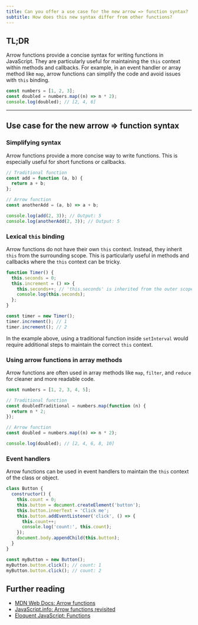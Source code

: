 ```yaml
---
title: Can you offer a use case for the new arrow => function syntax?
subtitle: How does this new syntax differ from other functions?
---
```


## TL;DR

Arrow functions provide a concise syntax for writing functions in JavaScript. They are particularly useful for maintaining the `this` context within methods and callbacks. For example, in an event handler or array method like `map`, arrow functions can simplify the code and avoid issues with `this` binding.

```js live
const numbers = [1, 2, 3];
const doubled = numbers.map((n) => n * 2);
console.log(doubled); // [2, 4, 6]
```

---

## Use case for the new arrow => function syntax

### Simplifying syntax

Arrow functions provide a more concise way to write functions. This is especially useful for short functions or callbacks.

```js live
// Traditional function
const add = function (a, b) {
  return a + b;
};

// Arrow function
const anotherAdd = (a, b) => a + b;

console.log(add(2, 3)); // Output: 5
console.log(anotherAdd(2, 3)); // Output: 5
```

### Lexical `this` binding

Arrow functions do not have their own `this` context. Instead, they inherit `this` from the surrounding scope. This is particularly useful in methods and callbacks where the `this` context can be tricky.

```js live
function Timer() {
  this.seconds = 0;
  this.increment = () => {
    this.seconds++; // 'this.seconds' is inherited from the outer scope
    console.log(this.seconds);
  };
}

const timer = new Timer();
timer.increment(); // 1
timer.increment(); // 2
```

In the example above, using a traditional function inside `setInterval` would require additional steps to maintain the correct `this` context.

### Using arrow functions in array methods

Arrow functions are often used in array methods like `map`, `filter`, and `reduce` for cleaner and more readable code.

```js live
const numbers = [1, 2, 3, 4, 5];

// Traditional function
const doubledTraditional = numbers.map(function (n) {
  return n * 2;
});

// Arrow function
const doubled = numbers.map((n) => n * 2);

console.log(doubled); // [2, 4, 6, 8, 10]
```

### Event handlers

Arrow functions can be used in event handlers to maintain the `this` context of the class or object.

```js live
class Button {
  constructor() {
    this.count = 0;
    this.button = document.createElement('button');
    this.button.innerText = 'Click me';
    this.button.addEventListener('click', () => {
      this.count++;
      console.log('count:', this.count);
    });
    document.body.appendChild(this.button);
  }
}

const myButton = new Button();
myButton.button.click(); // count: 1
myButton.button.click(); // count: 2
```

## Further reading

- [MDN Web Docs: Arrow functions](https://developer.mozilla.org/en-US/docs/Web/JavaScript/Reference/Functions/Arrow_functions)
- [JavaScript.info: Arrow functions revisited](https://javascript.info/arrow-functions)
- [Eloquent JavaScript: Functions](https://eloquentjavascript.net/03_functions.html)
